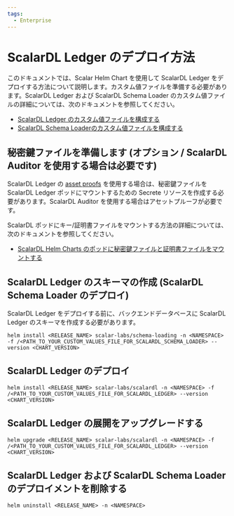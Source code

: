 ```yaml
---
tags:
  - Enterprise
---
```


# ScalarDL Ledger のデプロイ方法


<TranslationBanner />

このドキュメントでは、Scalar Helm Chart を使用して ScalarDL Ledger をデプロイする方法について説明します。カスタム値ファイルを準備する必要があります。ScalarDL Ledger および ScalarDL Schema Loader のカスタム値ファイルの詳細については、次のドキュメントを参照してください。

* [ScalarDL Ledger のカスタム値ファイルを構成する](configure-custom-values-scalardl-ledger.mdx)
* [ScalarDL Schema Loaderのカスタム値ファイルを構成する](configure-custom-values-scalardl-schema-loader.mdx)

## 秘密鍵ファイルを準備します (オプション / ScalarDL Auditor を使用する場合は必要です)

ScalarDL Ledger の [asset proofs](https://scalardl.scalar-labs.com/ja-jp/docs/latest/how-to-write-applications#アセットプルーフとは) を使用する場合は、秘密鍵ファイルを ScalarDL Ledger ポッドにマウントするための Secrete リソースを作成する必要があります。ScalarDL Auditor を使用する場合はアセットプルーフが必要です。

ScalarDL ポッドにキー/証明書ファイルをマウントする方法の詳細については、次のドキュメントを参照してください。

* [ScalarDL Helm Charts のポッドに秘密鍵ファイルと証明書ファイルをマウントする](mount-files-or-volumes-on-scalar-pods.mdx#scalardl-helm-charts-のポッドに秘密鍵ファイルと証明書ファイルをマウントする)

## ScalarDL Ledger のスキーマの作成 (ScalarDL Schema Loader のデプロイ)

ScalarDL Ledger をデプロイする前に、バックエンドデータベースに ScalarDL Ledger のスキーマを作成する必要があります。

```console
helm install <RELEASE_NAME> scalar-labs/schema-loading -n <NAMESPACE> -f /<PATH_TO_YOUR_CUSTOM_VALUES_FILE_FOR_SCALARDL_SCHEMA_LOADER> --version <CHART_VERSION>
```

## ScalarDL Ledger のデプロイ

```console
helm install <RELEASE_NAME> scalar-labs/scalardl -n <NAMESPACE> -f /<PATH_TO_YOUR_CUSTOM_VALUES_FILE_FOR_SCALARDL_LEDGER> --version <CHART_VERSION>
```

## ScalarDL Ledger の展開をアップグレードする

```console
helm upgrade <RELEASE_NAME> scalar-labs/scalardl -n <NAMESPACE> -f /<PATH_TO_YOUR_CUSTOM_VALUES_FILE_FOR_SCALARDL_LEDGER> --version <CHART_VERSION>
```

## ScalarDL Ledger および ScalarDL Schema Loader のデプロイメントを削除する

```console
helm uninstall <RELEASE_NAME> -n <NAMESPACE>
```
